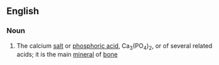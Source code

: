 {{also|Calciumphosphate}}
==English==

===Noun===
{{wikipedia}}
{{en-noun}}

# {{lb|en|inorganic compound}} The calcium [[salt]] or [[phosphoric acid]], Ca<sub>3</sub>(PO<sub>4</sub>)<sub>2</sub>, or of several related acids; it is the main [[mineral]] of [[bone]]